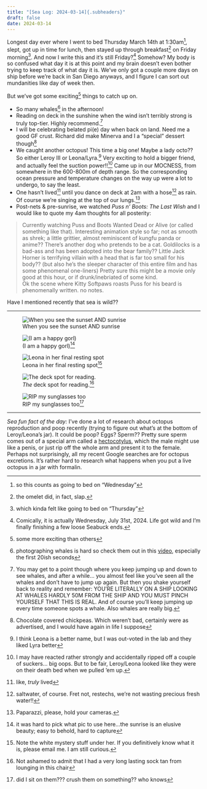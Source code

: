 ```yaml
---
title: "[Sea Log: 2024-03-14]{.subheaders}"
draft: false
date: 2024-03-14
---
```


::: {.div .bodyfont}

Longest day ever where I went to bed Thursday March 14th at 1:30am^[so this counts as going to bed on "Wednesday"], slept, got up in time for lunch, then stayed up through breakfast^[the omelet did, in fact, slap.] on Friday morning^[which kinda felt like going to bed on "Thursday"]. And now I write this and it's still Friday?^[Comically, it is actually Wednesday, July 31st, 2024. Life got wild and I'm finally finishing a few loose Seabuck ends.] Somehow? My body is so confused what day it is at this point and my brain doesn't even bother trying to keep track of what day it is. We've only got a couple more days on ship before we're back in San Diego anyways, and I figure I can sort out mundanities like day of week then. 

But we've got some exciting^[some more exciting than others] things to catch up on. 

- So many whales^[photographing whales is hard so check them out in this [video](https://photos.app.goo.gl/VdWmUFT8Ve26k91i7), especially the first 20ish seconds] in the afternoon! 
- Reading on deck in the sunshine when the wind isn't terribly strong is truly top-tier. Highly recommend.^[You may get to a point though where you keep jumping up and down to see whales, and after a while... you almost feel like you've seen all the whales and don't have to jump up again. But then you shake yourself back to reality and remember: YOU'RE LITERALLY ON A SHIP LOOKING AT WHALES HARDLY 50M FROM THE SHIP AND YOU MUST PINCH YOURSELF THAT THIS IS REAL. And of course you'll keep jumping up every time someone spots a whale. Also whales are really big.]
- I will be celebrating belated pi(e) day when back on land. Need me a good GF crust. Richard did make Minerva and I a "special" dessert though^[Chocolate covered chickpeas. Which weren't bad, certainly were as advertised, and I would have again in life I suppose]
- We caught another octopus! This time a big one! Maybe a lady octo?? So either Leroy III or Leona/Lyra.^[I think Leona is a better name, but I was out-voted in the lab and they liked Lyra better] Very exciting to hold a bigger friend, and actually feel the suction power!!^[I may have reacted rather strongly and accidentally ripped off a couple of suckers... big oops. But to be fair, Leroy/Leona looked like they were on their death bed when we pulled 'em up.] Came up in our MOCNESS, from somewhere in the 600-800m of depth range. So the corresponding ocean pressure and temperature changes on the way up were a lot to undergo, to say the least. 
- One hasn't lived^[like, *truly* lived] until you dance on deck at 2am with a hose^[saltwater, of course. Fret not, restechs, we're not wasting precious fresh water!!] as rain. Of course we're singing at the top of our lungs.^[Paparazzi, please, hold your cameras.] 
- Post-nets & pre-sunrise, we watched *Puss n' Boots: The Last Wish* and I would like to quote my 4am thoughts for all posterity: 

::: {.blockquote}
> Currently watching Puss and Boots Wanted Dead or Alive (or called something like that). Interesting animation style so far; not as smooth as shrek; a little grittier, almost reminiscent of kungfu panda or anime?? There's another dog who pretends to be a cat. Goldilocks is a bad-ass and has been adopted into the bear family?? Little Jack Horner is terrifying villain with a head that is far too small for his body?? (but also he's the sleeper character of this entire film and has some phenomenal one-liners) Pretty sure this might be a movie only good at this hour, or if drunk/inebriated of some kind.  
> Ok the scene where Kitty Softpaws roasts Puss for his beard is phenomenally written. no notes.
:::

Have I mentioned recently that sea is wild??

----

::: {layout-ncol=2}

![When you see the sunset AND sunrise](pics/sunset22.jpg){fig-alt="sunset over the ocean."}

![(I am a happy gorl)^[it was hard to pick what pic to use here...the sunrise is an elusive beauty; easy to behold, hard to capture]](pics/sunrise2.jpg){fig-alt="sunrise with pink streaks over the ocean"}

:::

::: {layout="[26.5,47,26.5]"}

![Leona in her final resting spot^[Note the white mystery stuff under her. If you definitively know what it is, please email me. I am still curious.]](pics/leona.jpg){fig-alt="a medium-sized two-spot octopus in a glass jar"}

![*The* deck spot for reading.^[Not ashamed to admit that I had a very long lasting sock tan from lounging in this chair]](pics/deckspot.jpg){fig-alt="a red adirondack chair on deck, with the ocean in the background"}

![RIP my sunglasses too^[did I sit on them??? crush them on something?? who knows]](pics/tragedy.jpg){fig-alt="hand holding broken pair of sunglasses missing one lens"}

:::

----

*Sea fun fact of the day:*  I've done a lot of research about octopus reproduction and poop recently (trying to figure out what's at the bottom of Leroy/Leona's jar). It could be poop? Eggs? Sperm?? Pretty sure sperm comes out of a special arm called a [hectocotylus](https://en.wikipedia.org/wiki/Hectocotylus), which the male might use like a penis, or just rip off the whole arm and present it to the female. Perhaps not surprisingly, all my recent Google searches are for octopus excretions. It's rather hard to research what happens when you put a live octopus in a jar with formalin.

:::

